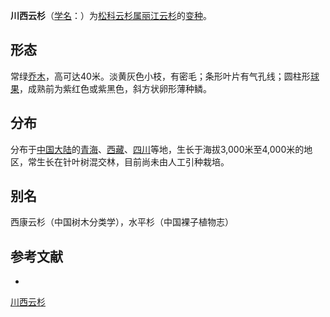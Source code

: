 {{Infraspeciesbox
| name = 川西云杉
| status = 
| status_system = 
| image = 
| species link = 丽江云杉
| species = likiangensis
| varietas = balfouriana
| authority = (Rehd. et Wils) Hillier ex Slavin
}}

'''川西云杉'''（[[学名|学名]]：{{lang|la|''Picea likiangensis'' var. ''balfouriana''}}）为[[松科|松科]][[云杉属|云杉属]][[丽江云杉|丽江云杉]]的[[变种|变种]]。

== 形态 ==
常绿[[乔木|乔木]]，高可达40米。淡黄灰色小枝，有密毛；条形叶片有气孔线；圆柱形[[球果|球果]]，成熟前为紫红色或紫黑色，斜方状卵形薄种鳞。

== 分布 ==
分布于[[中国大陆|中国大陆]]的[[青海|青海]]、[[西藏|西藏]]、[[四川|四川]]等地，生长于海拔3,000米至4,000米的地区，常生长在针叶树混交林，目前尚未由人工引种栽培。

== 别名 ==
西康云杉（中国树木分类学），水平杉（中国裸子植物志）

== 参考文献 ==
<div class="references-small">
* {{cite web| url =http://www.bioinfo.cn/db05/KmzwSpecies.php?action=view&id=24351| title =川西云杉（变种）| work =《中国高等植物数据库全库》| publisher =中国科学院微生物研究所| author =昆明植物研究所| accessdate =2009-02-25| deadurl =yes| archiveurl =https://web.archive.org/web/20160305075549/http://www.bioinfo.cn/db05/KmzwSpecies.php?action=view&id=24351| archivedate =2016-03-05}}
</div>
{{Taxonbar|from=Q11055734}}

[[Category:云杉属|川西云杉]]


{{植物小作品}}